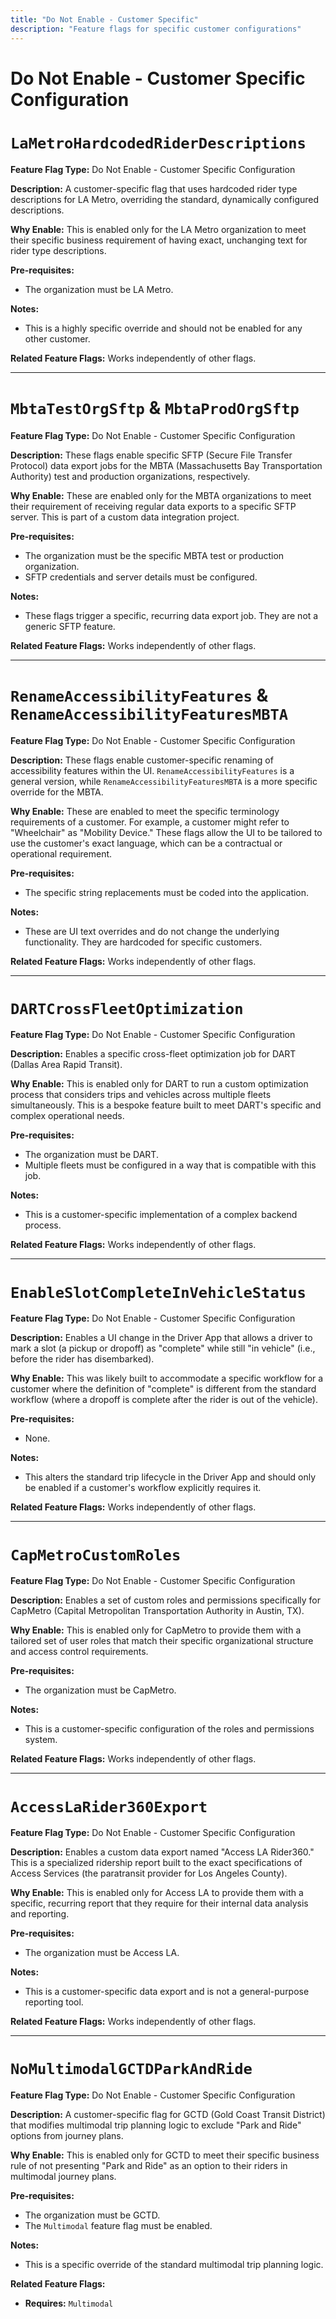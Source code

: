 ```yaml
---
title: "Do Not Enable - Customer Specific"
description: "Feature flags for specific customer configurations"
---
```


# Do Not Enable - Customer Specific Configuration

# `LaMetroHardcodedRiderDescriptions`

**Feature Flag Type:** Do Not Enable - Customer Specific Configuration

**Description:** A customer-specific flag that uses hardcoded rider type descriptions for LA Metro, overriding the standard, dynamically configured descriptions.

**Why Enable:** This is enabled only for the LA Metro organization to meet their specific business requirement of having exact, unchanging text for rider type descriptions.

**Pre-requisites:**
- The organization must be LA Metro.

**Notes:**
- This is a highly specific override and should not be enabled for any other customer.

**Related Feature Flags:**
Works independently of other flags.

---

# `MbtaTestOrgSftp` & `MbtaProdOrgSftp`

**Feature Flag Type:** Do Not Enable - Customer Specific Configuration

**Description:** These flags enable specific SFTP (Secure File Transfer Protocol) data export jobs for the MBTA (Massachusetts Bay Transportation Authority) test and production organizations, respectively.

**Why Enable:** These are enabled only for the MBTA organizations to meet their requirement of receiving regular data exports to a specific SFTP server. This is part of a custom data integration project.

**Pre-requisites:**
- The organization must be the specific MBTA test or production organization.
- SFTP credentials and server details must be configured.

**Notes:**
- These flags trigger a specific, recurring data export job. They are not a generic SFTP feature.

**Related Feature Flags:**
Works independently of other flags.

---

# `RenameAccessibilityFeatures` & `RenameAccessibilityFeaturesMBTA`

**Feature Flag Type:** Do Not Enable - Customer Specific Configuration

**Description:** These flags enable customer-specific renaming of accessibility features within the UI. `RenameAccessibilityFeatures` is a general version, while `RenameAccessibilityFeaturesMBTA` is a more specific override for the MBTA.

**Why Enable:** These are enabled to meet the specific terminology requirements of a customer. For example, a customer might refer to "Wheelchair" as "Mobility Device." These flags allow the UI to be tailored to use the customer's exact language, which can be a contractual or operational requirement.

**Pre-requisites:**
- The specific string replacements must be coded into the application.

**Notes:**
- These are UI text overrides and do not change the underlying functionality. They are hardcoded for specific customers.

**Related Feature Flags:**
Works independently of other flags.

---

# `DARTCrossFleetOptimization`

**Feature Flag Type:** Do Not Enable - Customer Specific Configuration

**Description:** Enables a specific cross-fleet optimization job for DART (Dallas Area Rapid Transit).

**Why Enable:** This is enabled only for DART to run a custom optimization process that considers trips and vehicles across multiple fleets simultaneously. This is a bespoke feature built to meet DART's specific and complex operational needs.

**Pre-requisites:**
- The organization must be DART.
- Multiple fleets must be configured in a way that is compatible with this job.

**Notes:**
- This is a customer-specific implementation of a complex backend process.

**Related Feature Flags:**
Works independently of other flags.

---

# `EnableSlotCompleteInVehicleStatus`

**Feature Flag Type:** Do Not Enable - Customer Specific Configuration

**Description:** Enables a UI change in the Driver App that allows a driver to mark a slot (a pickup or dropoff) as "complete" while still "in vehicle" (i.e., before the rider has disembarked).

**Why Enable:** This was likely built to accommodate a specific workflow for a customer where the definition of "complete" is different from the standard workflow (where a dropoff is complete after the rider is out of the vehicle).

**Pre-requisites:**
- None.

**Notes:**
- This alters the standard trip lifecycle in the Driver App and should only be enabled if a customer's workflow explicitly requires it.

**Related Feature Flags:**
Works independently of other flags.

---

# `CapMetroCustomRoles`

**Feature Flag Type:** Do Not Enable - Customer Specific Configuration

**Description:** Enables a set of custom roles and permissions specifically for CapMetro (Capital Metropolitan Transportation Authority in Austin, TX).

**Why Enable:** This is enabled only for CapMetro to provide them with a tailored set of user roles that match their specific organizational structure and access control requirements.

**Pre-requisites:**
- The organization must be CapMetro.

**Notes:**
- This is a customer-specific configuration of the roles and permissions system.

**Related Feature Flags:**
Works independently of other flags.

---

# `AccessLaRider360Export`

**Feature Flag Type:** Do Not Enable - Customer Specific Configuration

**Description:** Enables a custom data export named "Access LA Rider360." This is a specialized ridership report built to the exact specifications of Access Services (the paratransit provider for Los Angeles County).

**Why Enable:** This is enabled only for Access LA to provide them with a specific, recurring report that they require for their internal data analysis and reporting.

**Pre-requisites:**
- The organization must be Access LA.

**Notes:**
- This is a customer-specific data export and is not a general-purpose reporting tool.

**Related Feature Flags:**
Works independently of other flags.

---

# `NoMultimodalGCTDParkAndRide`

**Feature Flag Type:** Do Not Enable - Customer Specific Configuration

**Description:** A customer-specific flag for GCTD (Gold Coast Transit District) that modifies multimodal trip planning logic to exclude "Park and Ride" options from journey plans.

**Why Enable:** This is enabled only for GCTD to meet their specific business rule of not presenting "Park and Ride" as an option to their riders in multimodal journey plans.

**Pre-requisites:**
- The organization must be GCTD.
- The `Multimodal` feature flag must be enabled.

**Notes:**
- This is a specific override of the standard multimodal trip planning logic.

**Related Feature Flags:**
- **Requires:** `Multimodal`
